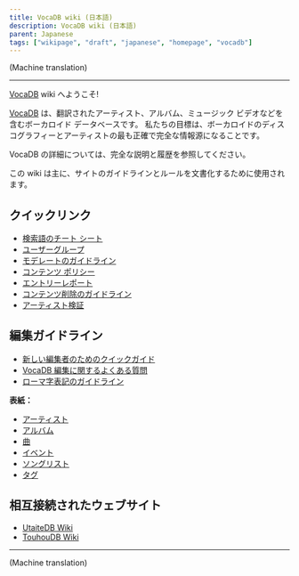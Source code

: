 ---
title: VocaDB wiki (日本語)
description: VocaDB wiki (日本語)
parent: Japanese
tags: ["wikipage", "draft", "japanese", "homepage", "vocadb"]
---

(Machine translation) 

----

[VocaDB](http://vocadb.net/) wiki へようこそ!

[VocaDB](https://vocadb.net/) は、翻訳されたアーティスト、アルバム、ミュージック ビデオなどを含むボーカロイド データベースです。 私たちの目標は、ボーカロイドのディスコグラフィーとアーティストの最も正確で完全な情報源になることです。

VocaDB の詳細については、完全な説明と履歴を参照してください。

この wiki は主に、サイトのガイドラインとルールを文書化するために使用されます。

## クイックリンク

* [検索語のチート シート](/docs/documentation/search-terms-cheat-sheet)
* [ユーザーグループ](/docs/documentation/user-groups)
* [モデレートのガイドライン](/docs/guidelines/management-guidelines)
* [コンテンツ ポリシー](/docs/other-guidelines/content-policy)
* [エントリーレポート](/docs/pinned/entry-reports)
* [コンテンツ削除のガイドライン](/docs/other-guidelines/content-removal-guidelines)
* [アーティスト検証](/docs/japanese/artist-verification-japanese)

## 編集ガイドライン

* [新しい編集者のためのクイックガイド](/docs/pinned/quick-guide-for-new-editors)
* [VocaDB 編集に関するよくある質問](/docs/pinned/vocadb-editing-faq)
* [ローマ字表記のガイドライン](/docs/other-guidelines/romanization-guidelines)

**表紙：**
* [アーティスト](/docs/artists/artist-entry-creation)
* [アルバム](/docs/albums/album-entry-creation)
* [曲](/docs/songs/song-entry-creation)
* [イベント](/docs/secondary-entry-types/events)
* [ソングリスト](/docs/secondary-entry-types/song-lists)
* [タグ](/docs/secondary-entry-types/tags)

## 相互接続されたウェブサイト

* [UtaiteDB Wiki](/docs/utaitedb)
* [TouhouDB Wiki](/docs/touhoudb)

----

(Machine translation)